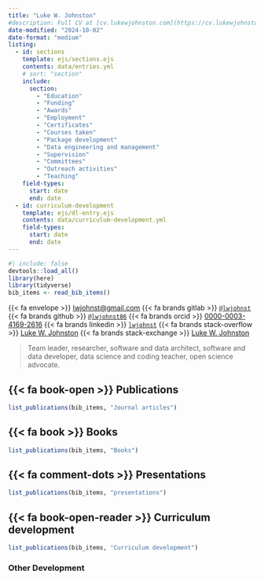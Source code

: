 ```yaml
---
title: "Luke W. Johnston"
#description: Full CV at [cv.lukewjohnston.com](https://cv.lukewjohnston.com).
date-modified: "2024-10-02"
date-format: "medium"
listing:
  - id: sections
    template: ejs/sections.ejs
    contents: data/entries.yml
    # sort: "section"
    include: 
      section: 
        - "Education"
        - "Funding"
        - "Awards"
        - "Employment"
        - "Certificates"
        - "Courses taken"
        - "Package development"
        - "Data engineering and management"
        - "Supervision"
        - "Committees"
        - "Outreach activities"
        - "Teaching"
    field-types:
      start: date
      end: date  
  - id: curriculum-development
    template: ejs/dl-entry.ejs
    contents: data/curriculum-development.yml
    field-types:
      start: date
      end: date  
---
```


```r
#| include: false
devtools::load_all()
library(here)
library(tidyverse)
bib_items <- read_bib_items()
```


{{< fa envelope >}}\ [lwjohnst\@gmail.com](mailto:lwjohnst@gmail.com){.email}
{{< fa brands gitlab >}}\ [`@lwjohnst`](https://gitlab.com/lwjohnst/) 
{{< fa brands github >}}\ [`@lwjohnst86`](https://github.com/lwjohnst86/)
{{< fa brands orcid >}}\ [0000-0003-4169-2616](https://orcid.org/0000-0003-4169-2616)
{{< fa brands linkedin >}}\ [`lwjohnst`](www.linkedin.com/in/lwjohnst) 
{{< fa brands stack-overflow >}}\ [Luke W. Johnston](https://stackoverflow.com/users/2632184)
{{< fa brands stack-exchange >}}\ [Luke W. Johnston](https://stackexchange.com/users/1992995) 

> Team leader, researcher, software and data architect, software and data developer, 
> data science and coding teacher, open science advocate.

::: {#sections}
:::

## {{< fa book-open >}} Publications

```r
list_publications(bib_items, "Journal articles")
```

## {{< fa book >}} Books

```r
list_publications(bib_items, "Books")
```

## {{< fa comment-dots >}} Presentations

```r
list_publications(bib_items, "presentations")
```

## {{< fa book-open-reader >}} Curriculum development

```r
list_publications(bib_items, "Curriculum development")
```

### Other Development

::: {#curriculum-development}
:::
